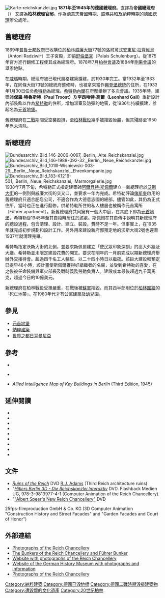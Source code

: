 {{Infobox building
| name                = 德国总理府
| native_name         = {{lang|de|Reichskanzlei}}
| native_name_lang    = 
| former_names        = 
| alternate_names     = 
| image               = Bundesarchiv Bild 146-1998-013-20A, Berlin, Reichskanzlei.jpg
| image_alt           = 
| caption             = 舊總理府主建筑及庭院
| map_type            = 
| map_alt             = 
| map_caption         = 
| altitude            = 
| building_type       = 
| architectural_style = 
| structural_system   = 
| cost                = 
| ren_cost            = 
| client              = 
| owner               = 
| current_tenants     = 
| landlord            = 
| location            = 
| address             = [[威廉大街|威廉大街]]77號
| location_town       = [[柏林|柏林]]
| location_country    = {{flag|納粹德國}}
| iso_region          = 
| coordinates_display = 
| latitude            = 
| longitude           = 
| latd                = 52
| latm                = 30
| lats                = 42
| latNS               = N
| longd               = 13
| longm               = 22
| longs               = 55
| longEW              = E
| coordinates         = 
| start_date          = 
| completion_date     = 1739年
| inauguration_date   = 
| renovation_date     = 1930年
| demolition_date     = 
| destruction_date    = 1945年
| height              = 
| diameter            = 
| antenna_spire       = 
| roof                = 
| top_floor           = 
| other_dimensions    = 
| floor_count         = 
| floor_area          = 
| seating_type        = 
| seating_capacity    = 
| elevator_count      = 
| main_contractor     = 
| architect           = 卡尔·弗里德里希·里希特
| architecture_firm   = 
| structural_engineer = 
| services_engineer   = 
| civil_engineer      = 
| other_designers     = 
| quantity_surveyor   = 
| awards              = 
| ren_architect       = 
| ren_firm            = 
| ren_str_engineer    = 
| ren_serv_engineer   = 
| ren_civ_engineer    = 
| ren_oth_designers   = 
| ren_qty_surveyor    = 
| ren_awards          = 
| url                 = 
| references          = 
}}
[[File:Karte-reichskanzlei.jpg|thumb]]
'''1871年至1945年的德國總理府'''。直譯為'''帝國總理府''' （{{lang-de|'''Reichskanzlei'''}}） 又譯為'''柏林總理官邸'''。作為[[德意志帝國|德意志帝國時期]]、[[威瑪共和|威瑪共和]]及[[納粹德國|納粹時期]]的[[德國總理|德國總理]]辦公處所。

== 舊總理府==
1869年[[普魯士邦政府|普魯士邦政府]]已收購位於[[柏林|柏林]][[威廉大街|威廉大街]]77號的[[洛可可|洛可可]]式[[安東尼·拉齊維烏|安東尼·拉齊維烏]]（Antoni Radziwiłł）王子宮殿，即前[[舒倫堡宮|舒倫堡宮]]（Palais Schulenburg）。從1875年官方進行翻修工程使其成為總理府。1878年7月[[1878年柏林會議|柏林會議]]及1884年[[柏林西非會議|剛果會議]]的舉辦地點。

在[[威瑪共和|威瑪]]時期，總理府被已現代風格建築擴建，於1930年完工。當1932年至1933年，在同條大街73號的總統府整修時，也被拿來當作[[保羅·馮·興登堡|興登堡]][[聯邦大總統|總統]]的住所，在1933年1月30日任命[[希特勒|希特勒]]為總理。[[希特勒內閣|希特勒內閣]]在府邸舉辦了多次會議。1935年時，建築師'''保羅·特魯斯特（Paul Troost）'''及'''李昂哈特·高爾（Leonhard Gall）'''重新設計內部裝飾以作為[[希特勒|希特勒]]的住所，增加溫室及防彈的地窖，從1936年持續擴建，並起名為[[元首地堡|元首地堡]]。

舊總理府在[[二戰|二戰]]期間受空襲毀損，至[[柏林戰役|柏林戰役]]幾乎被摧毀殆盡，但其殘跡至1950年尚未清除。

== 新總理府 ==
[[File:Bundesarchiv_Bild_146-2006-0097,_Berlin,_Alte_Reichskanzlei.jpg|thumb]]
[[File:Bundesarchiv_Bild_146-1988-092-32,_Berlin,_Neue_Reichskanzlei.jpg|thumb]]
[[File:Bundesarchiv_Bild_101III-Wisniewski-003-29,_Berlin,_Neue_Reichskanzlei,_Ehrenkompanie.jpg|thumb]]
[[File:Bundesarchiv_Bild_183-K1216-501,_Berlin,_Neue_Reichskanzlei,_Marmorgalerie.jpg|thumb]]
1938年7月下旬，希特勒正式指定建築師[[阿尔伯特·斯佩尔|阿爾貝特·斯佩爾]]建立一新總理府於[[沃斯大街|沃斯大街]]的一側到與威廉大街的交叉口，並要求一年內完成。希特勒評論[[俾斯麥|俾斯麥]]啟用的舊總理府只適合肥皂公司，不適合作為大德意志國的總部。儘管如此，其仍為正式住所，當時也正在進行翻修，供希特勒所住的私人樓層也被稱作元首寓所（Führer apartment）。新舊總理府共同擁有一個大中庭，在其底下即為[[元首地堡|元首地堡]]，希特勒從1945年至其自殺時居住於該處。斯佩爾在其自傳中說明其新總理府的總設過程，包含清理、設計、建立、裝設，費時不足一年。但事實上，在1935年就完成初步規劃和設計工作。另外用來建設新府邸預定地的沃斯大街2號也遲至1937年就清理完畢。

希特勒指定沃斯大街的北側，並要求斯佩爾建立「使民眾印象深刻」的高大外牆及大廳。希特勒並未限定建設花費的開支。要求在明年的一月前完成以期新總理府舉辦外交接待會。超過四千名工人輪班，以二十四小時日以繼夜。該巨大建設較預定已提早48小時，該計畫使斯佩爾獲得好組織者的名聲，並受到希特勒的喜愛，在之後被任命裝備與軍火部長及戰時義務勞動負責人。建設成本最後超過九千萬馬克，超過今日的10億美元。

新總理府在柏林戰役受損嚴重，在戰後被[[蘇軍|蘇軍]]摧毀。而其西半部則位於[[柏林圍牆|柏林圍牆]]的「死亡地帶」，在1980年代才有公寓建築及幼兒園。

== 參見 ==
* [[元首地堡|元首地堡]]
* [[納粹建築|納粹建築]]
* [[世界之都日耳曼尼亞|世界之都日耳曼尼亞]]

== 參考 ==
<references/>
<div id="Speer_Memoirs">
* {{Cite book | author=Speer, Albert | title=Inside the Third Reich | url=https://archive.org/details/insidethirdreich00spee | location=New York | publisher=Macmillan | year=1970 | id=LCCN 70-119132}}
</div>
* {{Cite book | author=Kellerhoff, Sven Felix | title=Berlin unterm Hakenkreuz (Berlin under the Swastika) | location=Berlin | publisher=Berlin Edition be.bra Verlag GmbH | year=2006 | isbn=978-3-8148-0147-6}}
</div>
* ''Allied Intelligence Map of Key Buildings in Berlin'' (Third Edition, 1945)

== 延伸閱讀 ==
* {{Cite book| last = Lehrer| first = Steven| title = The Reich Chancellery and Führerbunker Complex: An Illustrated History of the Seat of the Nazi Regime| publisher = McFarland| date = 2006| pages = 214| url = http://books.google.com/books?id=i9GIAQAACAAJ&dq=lehrer+chancellery&ei=g_CpSeeyIIzSlQSm7qWVBA| isbn = 0786423935| access-date = 2011-03-11| archive-date = 2022-01-03| archive-url = https://web.archive.org/web/20220103073303/https://books.google.com/books?id=i9GIAQAACAAJ&dq=lehrer+chancellery&ei=g_CpSeeyIIzSlQSm7qWVBA}}
* {{Cite book| last = Lehrer| first = Steven| title = Hitler Sites: A City-by-city Guidebook (Austria, Germany, France, United States)| publisher = McFarland| date = 2002| pages = 224| url = http://books.google.com/books?id=pAZoAAAAMAAJ&q=hitler+sites&dq=hitler+sites&ei=6vitSe2QJpXSlQTv24iYBQ&pgis=1| isbn = 0786410450| access-date = 2011-03-11| archive-date = 2011-07-22| archive-url = https://web.archive.org/web/20110722055015/http://books.google.com/books?id=pAZoAAAAMAAJ&q=hitler+sites&dq=hitler+sites&ei=6vitSe2QJpXSlQTv24iYBQ&pgis=1| dead-url = no}}
* {{Cite book | author=Taylor, Blaine | title=Hitler's Headquarters: From Beer Hall to Bunker, 1920-1945 }}
* {{Cite book | author=Cowdery, Ray and Josephine | title=The New German Reichschancellery 1938-1945 }}
* {{Cite book | author=Schönberger, Angela | title=Die Neue Reichskanzlei Von Albert Speer. Zum Zusammenhang von nationalsozialistischer Ideologie und Architektur | location=Berlin | publisher=Berlin: Gebr. Mann. | year=1981 }}
* {{Cite book | author=Scobie, Alex | title=Hitler's State Architecture: The Impact of Classical Antiquity. | location=University Park and London | publisher=Pennsylvania State University Press | year=1990 }}
* {{Cite book | author=Taylor, Robert | title=The Word in Stone. The Role of Architecture in the National Socialist Ideology. | location=Berkeley | publisher=University of California Press | year=1974 }}
* {{Cite book | author=Speer, Albert | title=Die Neue Reichskanzlei / Architekt Albert Speer. | location=München | publisher=Eher Verlag | year=1940 }}
* {{Cite book | author=Neubauer, Christoph | title=Stadtführer durch Hitlers Berlin (Deutsch/English) | location=Frankfurt (Oder) | publisher=Flashback Medienverlag | year=2010 | url=http://www.flashback-medien.de/3d-projekte-stadtfuehrer-durch-hitlers-berlin-e.html | isbn=978-3-9813977-0-3 | access-date=2011-03-11 | archive-url=https://web.archive.org/web/20110320022218/http://flashback-medien.de/3d-projekte-stadtfuehrer-durch-hitlers-berlin-e.html | archive-date=2011-03-20 | dead-url=yes }}

== 文件 ==
* [https://web.archive.org/web/20090522161048/http://historyquestvideo.com/Ruins%20Volume%20II.html ''Ruins of the Reich''] DVD [[R.J._Adams|R.J. Adams]]  (Third Reich architecture ruins)
* "[https://web.archive.org/web/20101119103812/http://www.flashback-medien.de/3d-projekte-hitlers-berlin-3d-die-reichskanzlei-e.html ''Hitlers Berlin 3D - Die Reichskanzlei Interaktiv''] DVD. Flashback Medien UG, 978-3-9813977-4-1 (Computer Animation of the Reich Chancellery).
* "[http://www.neue-reichskanzlei.de/index.html "Albert Speer's New Reich Chancellery"] {{Wayback|url=http://www.neue-reichskanzlei.de/index.html |date=20120726024856 }} DVD
25fps-filmproduction GmbH & Co. KG (3D Computer Animation "Construction History and Street Facades" and "Garden Facades and Court of Honor")

== 外部連結 ==
{{Commons category|Reichskanzlei|德國總理府}}
{{Commons category|Neue Reichskanzlei|德國新總理府}}
* [http://www.calvin.edu/academic/cas/gpa/kanzlei.htm Photographs of the Reich Chancellery] {{Wayback|url=http://www.calvin.edu/academic/cas/gpa/kanzlei.htm |date=20101225171728 }}
* [https://web.archive.org/web/20101105005656/http://flashback-medien.de/3d-projekte-fuehrerbunker-teil1-e.html The Bunkers of the Reich Chancellery and Führer Bunker]
* [https://web.archive.org/web/20100903062445/http://www.dataphone.se/~ms/speer/welcom.htm Website with photographs of the Reich Chancellery]
* [http://www.dhm.de/lemo/html/nazi/kunst/architektur/index.html Website of the German History Museum with photographs and information] {{Webarchive|url=https://archive.is/20121216150742/http://www.dhm.de/lemo/html/nazi/kunst/architektur/index.html |date=2012-12-16 }}
* [http://www.stevenlehrer.com/reich_chancellery.htm Photographs of the Reich Chancellery] {{Wayback|url=http://www.stevenlehrer.com/reich_chancellery.htm |date=20101208232427 }}
{{Coord|52|30|42|N|13|22|55|E|region:DE-BE_type:landmark|display=title}}

{{希特勒}}
{{納粹黨}}

[[Category:納粹建築|Category:納粹建築]]
[[Category:德國已毀地標|Category:德國已毀地標]]
[[Category:德國二戰時期毀損建築物|Category:德國二戰時期毀損建築物]]
[[Category:遭毀壞的文化遺產|Category:遭毀壞的文化遺產]]
[[Category:20世纪柏林|Category:20世纪柏林]]